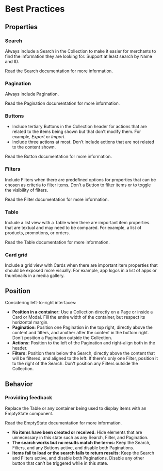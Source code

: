 # Best Practices

## Properties

### Search

Always include a Search in the Collection to make it easier for merchants to find the information they are looking for. Support at least search by Name and ID.

Read the Search documentation for more information.

### Pagination

Always include Pagination.

Read the Pagination documentation for more information.

### Buttons

- Include tertiary Buttons in the Collection header for actions that are related to the items being shown but that don't modify them. For example, *Export* or *Import*.
- Include three actions at most. Don't include actions that are not related to the content shown.

Read the Button documentation for more information.

### Filters

Include Filters when there are predefined options for properties that can be chosen as criteria to filter items. Don't a Button to filter items or to toggle the visibility of filters.

Read the Filter documentation for more information.

### Table

Include a list view with a Table when there are important item properties that are textual and may need to be compared. For example, a list of products, promotions, or orders.

Read the Table documentation for more information.

### Card grid

Include a grid view with Cards when there are important item properties that should be exposed more visually. For example, app logos in a list of apps or thumbnails in a media gallery.

## Position

Considering left-to-right interfaces:

- **Position in a container:** Use a Collection directly on a Page or inside a Card or Modal. Fill the entire width of the container, but respect its horizontal margin.
- **Pagination:** Position one Pagination in the top right, directly above the content and filters, and another after the content in the bottom right. Don't position a Pagination outside the Collection.
- **Actions:** Position to the left of the Pagination and right-align both in the header.
- **Filters:** Position them below the Search, directly above the content that will be filtered, and aligned to the left. If there's only one Filter, position it to the right of the Search. Don't position any Filters outside the Collection.

## Behavior

### Providing feedback

Replace the Table or any container being used to display items with an EmptyState component.

Read the EmptyState documentation for more information.

- **No items have been created or received:** Hide elements that are unnecessary in this state such as any Search, Filter, and Pagination.
- **The search works but no results match the terms:** Keep the Search, Filters, and any Buttons active, and disable both Paginations.
- **Items fail to load or the search fails to return results:** Keep the Search and Filters active, and disable both Paginations. Disable any other button that can't be triggered while in this state.